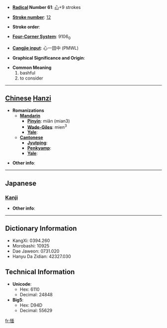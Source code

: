 * '''[[Wiktionary:Chinese radical index| Radical]] Number 61''': [[Wiktionary:Chinese radical index 心|心]]+9 strokes

* '''[[Wiktionary:Chinese total strokes index|Stroke number]]''': [[Wiktionary:Chinese total strokes index 12|12]]

* '''Stroke order''': 

* '''[[Wiktionary:Chinese four corner index|Four-Corner System]]''': 9106<sub>0</sub>

* '''[[Wiktionary:Chinese Cangjie index|Cangjie input]]''': 心一田中 (PMWL)

* '''Graphical Significance and Origin''': 

* '''Common Meaning'''
*#bashful
*# to consider


----

== [[Chinese]] [[Hanzi]] ==

* '''Romanizations'''
** '''[[Mandarin]]'''
*** '''[[Pinyin]]''': miǎn (mian3)
*** '''[[Wade-Giles]]''': mien<sup>3</sup>
*** '''[[Yale]]''': 
** '''[[Cantonese]]'''
*** '''[[Jyutping]]''':
*** '''[[Penkyamp]]''': 
*** '''[[Yale]]''': 

* '''Other info''': 

----

==Japanese==
===[[Kanji]]===
{{kanji|on readings=[[べん]] (ben), [[めん]] (men)|kun readings=[[つとめる]] (tsutomeru)}}

* '''Other info''':  

----

== Dictionary Information ==

* KangXi: 0394.260
* Morobashi: 10925
* Dae Jaweon: 0731.020
* Hanyu Da Zidian: 42327.030

== Technical Information ==

* '''Unicode''':
** Hex: 6110
** Decimal: 24848
* '''Big5''':
** Hex: D94D
** Decimal: 55629

[[fr:愐]]